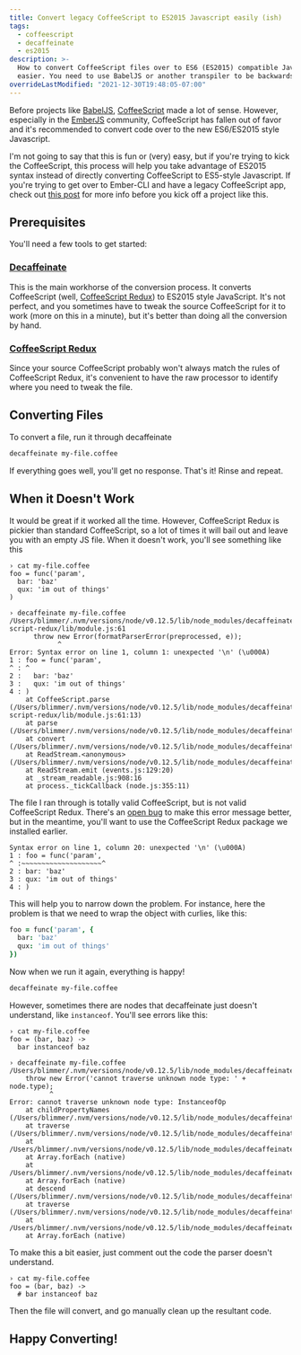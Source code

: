 ```yaml
---
title: Convert legacy CoffeeScript to ES2015 Javascript easily (ish)
tags:
  - coffeescript
  - decaffeinate
  - es2015
description: >-
  How to convert CoffeeScript files over to ES6 (ES2015) compatible Javascript files using tools to make the process
  easier. You need to use BabelJS or another transpiler to be backwards compatible with older browsers.
overrideLastModified: "2021-12-30T19:48:05-07:00"
---
```



Before projects like [BabelJS](https://babeljs.io/), [CoffeeScript](http://coffeescript.org/) made a lot of sense.
However, especially in the [EmberJS](http://emberjs.com/) community, CoffeeScript has fallen out of favor and it's
recommended to convert code over to the new ES6/ES2015 style Javascript.

<MdxImage src={Babel} alt="" />

I'm not going to say that this is fun or (very) easy, but if you're trying to kick the CoffeeScript, this process will
help you take advantage of ES2015 syntax instead of directly converting CoffeeScript to ES5-style Javascript. If you're
trying to get over to Ember-CLI and have a legacy CoffeeScript app, check out
[this post](/blog/2015/03/23/coffeescript-to-ember-cli) for more info before you kick off a project like this.

## Prerequisites

You'll need a few tools to get started:

### [Decaffeinate](https://github.com/eventualbuddha/decaffeinate)

This is the main workhorse of the conversion process. It converts CoffeeScript (well,
[CoffeeScript Redux](https://github.com/michaelficarra/CoffeeScriptRedux)) to ES2015 style JavaScript. It's not perfect,
and you sometimes have to tweak the source CoffeeScript for it to work (more on this in a minute), but it's better than
doing all the conversion by hand.

### [CoffeeScript Redux](https://github.com/michaelficarra/CoffeeScriptRedux)

Since your source CoffeeScript probably won't always match the rules of CoffeeScript Redux, it's convenient to have the
raw processor to identify where you need to tweak the file.

## Converting Files

To convert a file, run it through decaffeinate

```bash
decaffeinate my-file.coffee
```

If everything goes well, you'll get no response. That's it! Rinse and repeat.

## When it Doesn't Work

It would be great if it worked all the time. However, CoffeeScript Redux is pickier than standard CoffeeScript, so a lot
of times it will bail out and leave you with an empty JS file. When it doesn't work, you'll see something like this

```console
› cat my-file.coffee
foo = func('param',
  bar: 'baz'
  qux: 'im out of things'
)

› decaffeinate my-file.coffee
/Users/blimmer/.nvm/versions/node/v0.12.5/lib/node_modules/decaffeinate/node_modules/coffee-script-redux/lib/module.js:61
      throw new Error(formatParserError(preprocessed, e));
            ^
Error: Syntax error on line 1, column 1: unexpected '\n' (\u000A)
1 : foo = func('param',
^ : ^
2 :   bar: 'baz'
3 :   qux: 'im out of things'
4 : )
    at CoffeeScript.parse (/Users/blimmer/.nvm/versions/node/v0.12.5/lib/node_modules/decaffeinate/node_modules/coffee-script-redux/lib/module.js:61:13)
    at parse (/Users/blimmer/.nvm/versions/node/v0.12.5/lib/node_modules/decaffeinate/lib/utils/parse.js:36:42)
    at convert (/Users/blimmer/.nvm/versions/node/v0.12.5/lib/node_modules/decaffeinate/lib/index.js:177:43)
    at ReadStream.<anonymous> (/Users/blimmer/.nvm/versions/node/v0.12.5/lib/node_modules/decaffeinate/lib/cli.js:106:35)
    at ReadStream.emit (events.js:129:20)
    at _stream_readable.js:908:16
    at process._tickCallback (node.js:355:11)
```

The file I ran through is totally valid CoffeeScript, but is not valid CoffeeScript Redux. There's an
[open bug](https://github.com/eventualbuddha/decaffeinate/issues/54) to make this error message better, but in the
meantime, you'll want to use the CoffeeScript Redux package we installed earlier.

```console
Syntax error on line 1, column 20: unexpected '\n' (\u000A)
1 : foo = func('param',
^ :~~~~~~~~~~~~~~~~~~~~^
2 : bar: 'baz'
3 : qux: 'im out of things'
4 : )
```

This will help you to narrow down the problem. For instance, here the problem is that we need to wrap the object with
curlies, like this:

```coffeescript
foo = func('param', {
  bar: 'baz'
  qux: 'im out of things'
})
```

Now when we run it again, everything is happy!

```bash
decaffeinate my-file.coffee
```

However, sometimes there are nodes that decaffeinate just doesn't understand, like `instanceof`. You'll see errors like
this:

```console
› cat my-file.coffee
foo = (bar, baz) ->
  bar instanceof baz

› decaffeinate my-file.coffee
/Users/blimmer/.nvm/versions/node/v0.12.5/lib/node_modules/decaffeinate/lib/utils/traverse.js:150
    throw new Error('cannot traverse unknown node type: ' + node.type);
          ^
Error: cannot traverse unknown node type: InstanceofOp
    at childPropertyNames (/Users/blimmer/.nvm/versions/node/v0.12.5/lib/node_modules/decaffeinate/lib/utils/traverse.js:150:11)
    at traverse (/Users/blimmer/.nvm/versions/node/v0.12.5/lib/node_modules/decaffeinate/lib/utils/traverse.js:36:47)
    at /Users/blimmer/.nvm/versions/node/v0.12.5/lib/node_modules/decaffeinate/lib/utils/traverse.js:27:11
    at Array.forEach (native)
    at /Users/blimmer/.nvm/versions/node/v0.12.5/lib/node_modules/decaffeinate/lib/utils/traverse.js:25:15
    at Array.forEach (native)
    at descend (/Users/blimmer/.nvm/versions/node/v0.12.5/lib/node_modules/decaffeinate/lib/utils/traverse.js:22:32)
    at traverse (/Users/blimmer/.nvm/versions/node/v0.12.5/lib/node_modules/decaffeinate/lib/utils/traverse.js:39:5)
    at /Users/blimmer/.nvm/versions/node/v0.12.5/lib/node_modules/decaffeinate/lib/utils/traverse.js:31:9
    at Array.forEach (native)
```

To make this a bit easier, just comment out the code the parser doesn't understand.

```console
› cat my-file.coffee
foo = (bar, baz) ->
  # bar instanceof baz
```

Then the file will convert, and go manually clean up the resultant code.

## Happy Converting!

